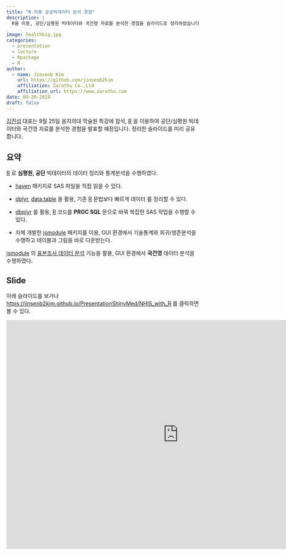 ```yaml
---
title: "R 이용 공공빅데이터 분석 경험"
description: |
  R을 이용, 공단/심평원 빅데이터와 국건영 자료를 분석한 경험을 슬라이드로 정리하였습니다. 본 내용은 을지의대 학술원 특강에서 발표할 예정입니다.
  
image: healthbig.jpg
categories:
  - presentation
  - lecture
  - Rpackage
  - R
author:
  - name: Jinseob Kim
    url: https://github.com/jinseob2kim
    affiliation: Zarathu Co.,Ltd
    affiliation_url: https://www.zarathu.com
date: 09-20-2019
draft: false
---
```



[김진섭](https://github.com/jinseob2kim) 대표는 9월 25일 을지의대 학술원 특강에 참석, [R](https://www.r-project.org/) 을 이용하여 공단/심평원 빅데이터와 국건영 자료를 분석한 경험을 발표할 예정입니다. 정리한 슬라이드를 미리 공유합니다. 




## 요약

[R](https://www.r-project.org/) 로 **심평원, 공단** 빅데이터의 데이터 정리와 통계분석을 수행하였다.

* [haven](https://github.com/tidyverse/haven) 패키지로 SAS 파일을 직접 읽을 수 있다.

* [dplyr](https://dplyr.tidyverse.org), [data.table](https://github.com/Rdatatable/data.table) 을 활용, 기존 [R](https://www.r-project.org/) 문법보다 빠르게 데이터 를 정리할 수 있다.  

* [dbplyr](https://dplyr.tidyverse.org) 를 활용, [R](https://www.r-project.org/) 코드를 **PROC SQL** 문으로 바꿔 복잡한 SAS 작업을 수행할 수 있다. 

* 자체 개발한 [jsmodule](https://github.com/jinseob2kim/jsmodule) 패키지를 이용, GUI 환경에서 기술통계와 회귀/생존분석을 수행하고 테이블과 그림을 바로 다운받는다.


[jsmodule](https://github.com/jinseob2kim/jsmodule) 의 [표본조사 데이터 분석](http://app.zarathu.com/survey/) 기능을 활용, GUI 환경에서 **국건영** 데이터 분석을 수행하였다.




## Slide

아래 슬라이드를 보거나 [https://jinseob2kim.github.io/PresentationShinyMed/NHIS_with_R](https://jinseob2kim.github.io/PresentationShinyMed/NHIS_with_R) 를 클릭하면 볼 수 있다.

<iframe src="https://jinseob2kim.github.io/PresentationShinyMed/NHIS_with_R" width="900" height="600" style="border: none;"></iframe>

